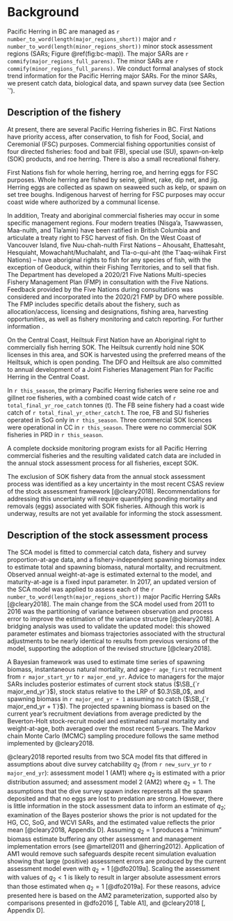 # Background

Pacific Herring in BC are managed as `r number_to_word(length(major_regions_short))` major and `r number_to_word(length(minor_regions_short))` minor stock assessment regions (SARs; Figure \@ref(fig:bc-map)).
The major SARs are `r commify(major_regions_full_parens)`.
The minor SARs are `r commify(minor_regions_full_parens)`.
We conduct formal analyses of stock trend information for the Pacific Herring major SARs.
For the minor SARs, we present catch data, biological data, and spawn survey data 
(see Section `\nameref{sec:app-minor}').

## Description of the fishery

At present, there are several Pacific Herring fisheries in BC.
First Nations have priority access, after conservation, to fish for Food, Social, and Ceremonial (FSC) purposes.
Commercial fishing opportunities consist of four directed fisheries:
food and bait (FB), special use (SU), spawn-on-kelp (SOK) products, and roe herring.
There is also a small recreational fishery.

First Nations fish for whole herring, herring roe, and herring eggs for FSC purposes.
Whole herring are fished by seine, gillnet, rake, dip net, and jig.
Herring eggs are collected as spawn on seaweed such as kelp, or spawn on set tree boughs. 
Indigenous harvest of herring for FSC purposes may occur coast wide where authorized by a communal license.

In addition, Treaty and aboriginal commercial fisheries may occur in some specific management regions.
Four modern treaties (Nisga'a, Tsawwassen, Maa-nulth, and Tla'amin) have been ratified in British Columbia and articulate a treaty right to FSC harvest of fish.
On the West Coast of Vancouver Island, five Nuu-chah-nulth First Nations -- 
Ahousaht, Ehattesaht, Hesquiaht, Mowachaht/Muchalaht, and Tla-o-qui-aht (the T'aaq-wiihak First Nations) --
have aboriginal rights to fish for any species of fish, with the exception of Geoduck, within their Fishing Territories, and to sell that fish.
The Department has developed a 2020/21 Five Nations Multi-species Fishery Management Plan (FMP) in consultation with the Five Nations.
Feedback provided by the Five Nations during consultations was considered and incorporated into the 2020/21 FMP by DFO where possible. 
The FMP includes specific details about the fishery, such as
allocation/access,
licensing and designations,
fishing area,
harvesting opportunities,
as well as fishery monitoring and catch reporting. 
For further information
\link{http://waves-vagues.dfo-mpo.gc.ca/Library/40869374.pdf}{see the FMP}.

On the Central Coast, Heiltsuk First Nation have an Aboriginal right to commercially fish herring SOK.
The Heiltsuk currently hold nine SOK licenses in this area, and SOK is harvested using the preferred means of the Heiltsuk, which is open ponding.
The DFO and Heiltsuk are also committed to annual development of a Joint Fisheries Management Plan for Pacific Herring in the Central Coast.

In `r this_season`, the primary Pacific Herring fisheries were seine roe and gillnet roe fisheries, with a combined coast wide catch of `r total_final_yr_roe_catch` tonnes (t).
The FB seine fishery had a coast wide catch of `r total_final_yr_other_catch`&nbsp;t.
The roe, FB and SU fisheries operated in SoG only in `r this_season`.
Three commercial SOK licences were operational in CC in `r this_season`.
There were no commercial SOK fisheries in PRD in `r this_season`.

A complete dockside monitoring program exists for all Pacific Herring commercial fisheries
and the resulting validated catch data are included in the annual stock assessment process
for all fisheries, except SOK.

The exclusion of SOK fishery data from the annual stock assessment process was identified as a key uncertainty in the most recent CSAS review of the stock assessment framework [@cleary2018].
Recommendations for addressing this uncertainty will require quantifying ponding mortality and removals (eggs) associated with SOK fisheries.
Although this work is underway, results are not yet available for informing the stock assessment.

## Description of the stock assessment process

The SCA model is fitted to
commercial catch data,
fishery and survey proportion-at-age data, and
a fishery-independent spawning biomass index to estimate
total and spawning biomass, natural mortality, and recruitment.
Observed annual weight-at-age is estimated external to the model, and maturity-at-age is a fixed input parameter.
In 2017, an updated version of the SCA model was applied to assess each of the `r number_to_word(length(major_regions_short))` major Pacific Herring SARs [@cleary2018].
The main change from the SCA model used from 2011 to 2016 was the partitioning of variance between observation and process error to improve the estimation of the variance structure [@cleary2018].
A bridging analysis was used to validate the updated model:
this showed parameter estimates and biomass trajectories associated with the structural adjustments to be nearly identical to results from previous versions of the model,
supporting the adoption of the revised structure [@cleary2018].

A Bayesian framework was used to estimate time series of spawning biomass, instantaneous natural mortality, and age-`r age_first` recruitment from `r major_start_yr` to `r major_end_yr`.
Advice to managers for the major SARs includes posterior estimates of current stock status ($\SB_{`r major_end_yr`}$), stock status relative to the LRP of $0.3\SB_0$, and spawning biomass in `r major_end_yr + 1` assuming no catch ($\SB_{`r major_end_yr + 1`}$).
The projected spawning biomass is based on the current year's recruitment deviations from average predicted by the Beverton-Holt stock-recruit model and
estimated natural mortality and weight-at-age, both averaged over the most recent 5-years.
The Markov chain Monte Carlo (MCMC) sampling procedure follows the same method implemented by @cleary2018.

@cleary2018 reported results from two SCA model fits that differed in assumptions about dive survey catchability $q_2$ (from `r new_surv_yr` to `r major_end_yr`):
assessment model 1 (AM1) where $q_2$ is estimated with a prior distribution assumed; and
assessment model 2 (AM2) where $q_2 = 1$.
The assumptions that the dive survey spawn index represents all the spawn deposited and that no eggs are lost to predation are strong.
However, there is little information in the stock assessment data to inform an estimate of $q_2$;
examination of the Bayes posterior shows the prior is not updated for the HG, CC, SoG, and WCVI SARs, and the estimated value reflects the prior mean [@cleary2018, Appendix D].
Assuming $q_2 = 1$ produces a "minimum" biomass estimate buffering any other assessment and management implementation errors
(see @martell2011 and @herring2012).
Application of AM1 would remove such safeguards despite recent simulation evaluation
showing that large (positive) assessment errors are produced by the current assessment model
even with $q_2 = 1$ [@dfo2019a].
Scaling the assessment with values of $q_2 < 1$ is likely to result in larger absolute assessment errors than those estimated when $q_2 = 1$ [@dfo2019a].
For these reasons, advice presented here is based on the AM2 parameterization, supported also by comparisons presented in @dfo2016 [, Table A1], and @cleary2018 [, Appendix D].
